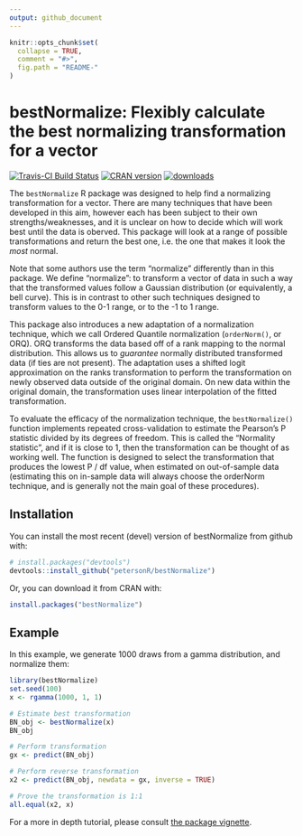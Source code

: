 ```yaml
---
output: github_document
---
```


<!-- README.md is generated from README.Rmd. Please edit that file -->

```r
knitr::opts_chunk$set(
  collapse = TRUE,
  comment = "#>",
  fig.path = "README-"
)
```


# bestNormalize: Flexibly calculate the best normalizing transformation for a vector

[![Travis-CI Build Status](https://travis-ci.org/petersonR/bestNormalize.svg?branch=master)](https://travis-ci.org/petersonR/bestNormalize)
[![CRAN version](http://www.r-pkg.org/badges/version/bestNormalize)](https://cran.r-project.org/package=bestNormalize)
[![downloads](https://cranlogs.r-pkg.org/badges/bestNormalize)](https://cran.r-project.org/package=bestNormalize)

The `bestNormalize` R package was designed to help find a normalizing transformation for a vector. There are many techniques that have been developed in this aim, however each has been subject to their own strengths/weaknesses, and it is unclear on how to decide which will work best until the data is oberved. This package will look at a range of possible transformations and return the best one, i.e. the one that makes it look the *most* normal. 

Note that some authors use the term "normalize" differently than in this package. We define "normalize": to transform a vector of data in such a way that the transformed values follow a Gaussian distribution (or equivalently, a bell curve). This is in contrast to other such techniques designed to transform values to the 0-1 range, or to the -1 to 1 range. 

This package also introduces a new adaptation of a normalization technique, which we call Ordered Quantile normalization (`orderNorm()`, or ORQ). ORQ transforms the data based off of a rank mapping to the normal distribution.  This allows us to *guarantee* normally distributed transformed data (if ties are not present). The adaptation uses a shifted logit approximation on the ranks transformation to perform the transformation on newly observed data outside of the original domain. On new data within the original domain, the transformation uses linear interpolation of the fitted transformation.

To evaluate the efficacy of the normalization technique, the `bestNormalize()` function implements repeated cross-validation to estimate the Pearson's P statistic divided by its degrees of freedom. This is called the "Normality statistic", and if it is close to 1, then the transformation can be thought of as working well. The function is designed to select the transformation that produces the lowest P / df value, when estimated on out-of-sample data (estimating this on in-sample data will always choose the orderNorm technique, and is generally not the main goal of these procedures). 

## Installation

You can install the most recent (devel) version of bestNormalize from github with:

```r
# install.packages("devtools")
devtools::install_github("petersonR/bestNormalize")
```

Or, you can download it from CRAN with:

```r
install.packages("bestNormalize")
```

## Example

In this example, we generate 1000 draws from a gamma distribution, and normalize them:

```r
library(bestNormalize)
set.seed(100)
x <- rgamma(1000, 1, 1)

# Estimate best transformation
BN_obj <- bestNormalize(x)
BN_obj

# Perform transformation
gx <- predict(BN_obj)

# Perform reverse transformation
x2 <- predict(BN_obj, newdata = gx, inverse = TRUE)

# Prove the transformation is 1:1
all.equal(x2, x)

```

For a more in depth tutorial, please consult [the package vignette](https://CRAN.R-project.org/package=bestNormalize/vignettes/bestNormalize.html).
